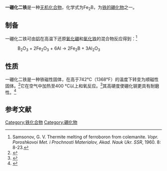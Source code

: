 {{Chembox
| ImageFile = Fe2B structure.png
| ImageSize = 
| ImageAlt = 
| OtherNames = 硼化二铁
| NameEn = Diiron boride
|Section1={{Chembox Identifiers
| CASNo = 12006-85-8
| CASNo_Ref = {{cascite|correct|CAS}}
| EINECS = 234-490-4
| PubChem = 
| InChI=1S/B.Fe
| InChIKey = FSDZRQFSRALZQJ-UHFFFAOYSA-N
| SMILES =[B].[Fe].[Fe]
 }}
|Section2={{Chembox Properties
| Formula = Fe<sub>2</sub>B
| MolarMass = 122.501
| Appearance = refractory solid
| Density = 7.3 g·cm<sup>−3</sup><ref name=crc>{{cite book | editor= Haynes, William M. | year = 2011 | title = CRC Handbook of Chemistry and Physics | edition = 92nd | publisher = [[CRC_Press|CRC Press]] | isbn = 978-1439855119|page=4.68| title-link = CRC Handbook of Chemistry and Physics }}</ref>
| MeltingPtC = 1389
| MeltingPt_ref =<ref name=crc/>
| BoilingPt = 
| Solubility = 难溶
 }}
| Section3 = {{Chembox Structure
| Structure_ref =
| CrystalStruct = 四方晶系，[[pearson符号|tI12]]<ref>{{cite journal|doi=10.1007/BF01106551|title=Distribution equilibria of iron and nickel in two phase fields of the Fe-Ni-B system|url=https://archive.org/details/sim_journal-of-materials-science_1986-12_21_12/page/4331|journal=Journal of Materials Science|volume=21|issue=12|pages=4331–4334|year=1986|last1=Gianoglio|first1=C.|last2=Badini|first2=C.<!-- |s2cid=97916863 -->|bibcode=1986JMatS..21.4331G}}</ref>
| SpaceGroup = I4/mc, No. 140
| LattConst_a = 0.511 nm
| LattConst_b = 0.511 nm
| LattConst_c = 0.4249 nm
| UnitCellFormulas = 4
  }}
|Section8={{Chembox Hazards
| MainHazards = 
| FlashPt = 
| AutoignitionPt =
 }}
}}
'''一硼化二铁'''是一种[[无机化合物|无机化合物]]，化学式为Fe<sub>2</sub>B，为[[硼化铁|铁的硼化物]]之一。

==制备==
一硼化二铁可由[[铝|铝]]在高温下还原[[氧化硼|氧化硼]]和[[氧化铁|氧化铁]]的混合物反应得到：<ref>Samsonov, G. V. Thermite melting of ferroboron from colemanite. ''Vopr. Poroshkovoi Met. i Prochnosti Materialov, Akad. Nauk Ukr. SSR'', 1960. 8: 8-23.</ref>
: B<sub>2</sub>O<sub>3</sub> + 2Fe<sub>2</sub>O<sub>3</sub> + 6Al → 2Fe<sub>2</sub>B + 3Al<sub>2</sub>O<sub>3</sub>

==性质==
一硼化二铁是一种铁磁性固体，在高于742°C（1368°F）的温度下转变为顺磁性固体。<ref>{{Cite journal|last=Shigematsu|first=Toshihiko|date=1975-11-15|title=Mössbauer and Structural Studies on (Fe 1- x Mn x ) 2 B|journal=Journal of the Physical Society of Japan|language=en|volume=39|issue=5|pages=1233–1238|doi=10.1143/JPSJ.39.1233|bibcode=1975JPSJ...39.1233S|issn=0031-9015}}</ref>它在空气中加热至400 °C以上和氧反应。<ref>{{Cite journal|last1=Ma|first1=Shengqiang|last2=Huang|first2=Zhifu|last3=Xing|first3=Jiandong|last4=Liu|first4=Guangzhu|last5=He|first5=Yaling|last6=Fu|first6=Hanguang|last7=Wang|first7=Yong|last8=Li|first8=Yefei|last9=Yi|first9=Dawei|date=2015-01-28|title=Effect of crystal orientation on microstructure and properties of bulk Fe 2 B intermetallic|url=https://www.cambridge.org/core/product/identifier/S0884291414003835/type/journal_article|journal=Journal of Materials Research|language=en|volume=30|issue=2|pages=257–265|doi=10.1557/jmr.2014.383|bibcode=2015JMatR..30..257M|issn=0884-2914}}</ref>其高硬度使硼化钢更具有耐磨性。<ref>{{cite journal|title=Wear and Galling Resistance of Borided (Boronized) Metal Surfaces|year=2017|pages=653–660|doi=10.31399/asm.hb.v18.a0006420}}</ref>
==参考文献==
{{reflist}}

[[Category:铁化合物|Category:铁化合物]]
[[Category:硼化物|Category:硼化物]]
